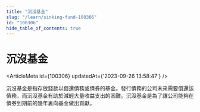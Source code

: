 ```yaml
---
title: "沉沒基金"
slug: "/learn/sinking-fund-100306"
id: "100306"
hide_table_of_contents: true
---
```



# 沉沒基金

<ArticleMeta id={100306} updatedAt={'2023-09-26 13:58:47'} />
<div className='border-solid border-b border-t-0 my-4 border-[var(--ifm-color-gray-300)]' />

沉沒基金是指存放錢款以償還債務或債券的基金。發行債務的公司未來需要償還該債務，而沉沒基金有助於減輕大量收益支出的困難。沉沒基金是為了讓公司能夠在債券到期前的幾年裏向基金做出貢獻。
